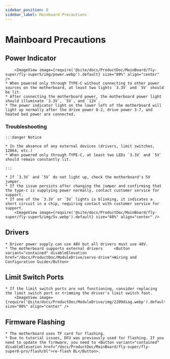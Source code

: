```yaml
---
sidebar_position: 8
sidebar_label: Mainboard Precautions
---
```









# Mainboard Precautions

## Power Indicator

        <ImageView image={require('@site/docs/ProductDoc/MainBoard/fly-super/fly-super5/img/power.webp').default} size="80%" align="center" />
    * When powered only through TYPE-C without connecting to other power sources on the motherboard, at least two lights `3.3V` and `5V` should be lit.
    * After connecting the motherboard power, the motherboard power light should illuminate `3.3V`, `5V`, and `12V`.
    * The power indicator light on the lower left of the motherboard will light up normally after the drive power 0-2, drive power 3-7, and heated bed power are connected.

### Troubleshooting


    :::danger Notice

    * In the absence of any external devices (drivers, limit switches, 12864, etc.)
    * When powered only through TYPE-C, at least two LEDs `3.3V` and `5V` should remain constantly lit.

    :::

    * If `3.3V` and `5V` do not light up, check the motherboard's 5V jumper.
    * If the issue persists after changing the jumper and confirming that the type-c is supplying power normally, contact customer service for support.
    * If one of the `3.3V` or `5V` lights is blinking, it indicates a short circuit in a chip, requiring contact with customer service for support.
        <ImageView image={require('@site/docs/ProductDoc/MainBoard/fly-super/fly-super5/img/5v.webp').default} size="60%" align="center" />

## Drivers
    * Driver power supply can use 48V but all drivers must use 48V.
    * The motherboard supports external drivers     <Button variant="contained" disableElevation href="/docs/ProductDoc/ModuleDrive/servo-drive">Wiring and Configuration Guide</Button>

## Limit Switch Ports

    * If the limit switch ports are not functioning, consider replacing the limit switch port or trimming the driver's limit switch foot.
        <ImageView image={require('@site/docs/ProductDoc/ModuleDrive/img/2209diag.webp').default} size="80%" align="center" />


## Firmware Flashing

    * The motherboard uses TF card for flashing.
    * Due to tutorial issues, DFU was previously used for flashing. If you need to update the firmware, you need to <Button variant="contained" disableElevation href="/docs/ProductDoc/MainBoard/fly-super/fly-super8-pro/flash/bl">re-flash BL</Button>.